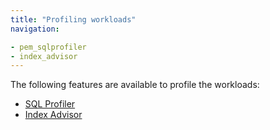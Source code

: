 ```yaml
---
title: "Profiling workloads"
navigation:

- pem_sqlprofiler
- index_advisor
---
```


The following features are available to profile the workloads:

-   [SQL Profiler](pem_sqlprofiler)
-   [Index Advisor](index_advisor)